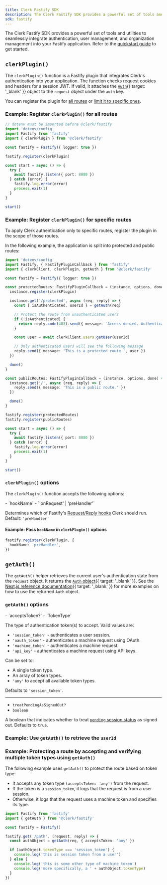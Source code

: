 ```yaml
---
title: Clerk Fastify SDK
description: The Clerk Fastify SDK provides a powerful set of tools and utilities to seamlessly integrate authentication, user management, and organization management into your Fastify application.
sdk: fastify
---
```


The Clerk Fastify SDK provides a powerful set of tools and utilities to seamlessly integrate authentication, user management, and organization management into your Fastify application. Refer to the [quickstart guide](/docs/quickstarts/fastify) to get started.

## `clerkPlugin()`

The `clerkPlugin()` function is a Fastify plugin that integrates Clerk's authentication into your application. The function checks request cookies and headers for a session JWT. If valid, it attaches the [`Auth`](/docs/references/backend/types/auth-object){{ target: '_blank' }} object to the `request` object under the `auth` key.

You can register the plugin for [all routes](#example-register-clerk-plugin-for-all-routes) or [limit it to specific ones](#example-register-clerk-plugin-for-specific-routes).

### Example: Register `clerkPlugin()` for all routes

```ts
// dotenv must be imported before @clerk/fastify
import 'dotenv/config'
import Fastify from 'fastify'
import { clerkPlugin } from '@clerk/fastify'

const fastify = Fastify({ logger: true })

fastify.register(clerkPlugin)

const start = async () => {
  try {
    await fastify.listen({ port: 8080 })
  } catch (error) {
    fastify.log.error(error)
    process.exit(1)
  }
}

start()
```

### Example: Register `clerkPlugin()` for specific routes

To apply Clerk authentication only to specific routes, register the plugin in the scope of those routes.

In the following example, the application is split into protected and public routes:

```ts {{ filename: 'index.ts', collapsible: true }}
import 'dotenv/config'
import Fastify, { FastifyPluginCallback } from 'fastify'
import { clerkClient, clerkPlugin, getAuth } from '@clerk/fastify'

const fastify = Fastify({ logger: true })

const protectedRoutes: FastifyPluginCallback = (instance, options, done) => {
  instance.register(clerkPlugin)

  instance.get('/protected', async (req, reply) => {
    const { isAuthenticated, userId } = getAuth(req)

    // Protect the route from unauthenticated users
    if (!isAuthenticated) {
      return reply.code(403).send({ message: 'Access denied. Authentication required.' })
    }

    const user = await clerkClient.users.getUser(userId)

    // Only authenticated users will see the following message
    reply.send({ message: 'This is a protected route.', user })
  })

  done()
}

const publicRoutes: FastifyPluginCallback = (instance, options, done) => {
  instance.get('/', async (req, reply) => {
    reply.send({ message: 'This is a public route.' })
  })

  done()
}

fastify.register(protectedRoutes)
fastify.register(publicRoutes)

const start = async () => {
  try {
    await fastify.listen({ port: 8080 })
  } catch (error) {
    fastify.log.error(error)
    process.exit(1)
  }
}

start()
```

### `clerkPlugin()` options

The `clerkPlugin()` function accepts the following options:

<Include src="_partials/clerk-options" />

<Properties>
  - `hookName`
  - `'onRequest' | 'preHandler'`

  Determines which of Fastify's [Request/Reply hooks](https://fastify.dev/docs/latest/Reference/Hooks/#requestreply-hooks) Clerk should run. Default: `'preHandler'`
</Properties>

#### Example: Pass `hookName` in `clerkPlugin()` options

```ts
fastify.register(clerkPlugin, {
  hookName: 'preHandler',
})
```

## `getAuth()`

The `getAuth()` helper retrieves the current user's authentication state from the `request` object. It returns the [`Auth` object](/docs/references/backend/types/auth-object){{ target: '_blank' }}. See the [Next.js reference documentation](/docs/references/nextjs/get-auth){{ target: '_blank' }} for more examples on how to use the returned `Auth` object.

### `getAuth()` options

<Properties>
  - `acceptsToken?`
  - `TokenType`

  The type of authentication token(s) to accept. Valid values are:

  - `'session_token'` - authenticates a user session.
  - `'oauth_token'` - authenticates a machine request using OAuth.
  - `'machine_token'` - authenticates a machine request.
  - `'api_key'` - authenticates a machine request using API keys.

  Can be set to:

  - A single token type.
  - An array of token types.
  - `'any'` to accept all available token types.

  Defaults to `'session_token'`.

  ---

  - `treatPendingAsSignedOut?`
  - `boolean`

  A boolean that indicates whether to treat [`pending` session status](/docs/references/javascript/types/session-status#properties) as signed out. Defaults to `true`.
</Properties>

### Example: Use `getAuth()` to retrieve the `userId`

<Include src="_partials/fastify/get-auth" />

### Example: Protecting a route by accepting and verifying multiple token types using `getAuth()`

The following example uses `getAuth()` to protect the route based on token type:

- It accepts any token type `(acceptsToken: 'any')` from the request.
- If the token is a `session_token`, it logs that the request is from a user session.
- Otherwise, it logs that the request uses a machine token and specifies its type.

```ts
import Fastify from 'fastify'
import { getAuth } from '@clerk/fastify'

const fastify = Fastify()

fastify.get('/path', (request, reply) => {
  const authObject = getAuth(req, { acceptsToken: 'any' })

  if (authObject.tokenType === 'session_token') {
    console.log('this is session token from a user')
  } else {
    console.log('this is some other type of machine token')
    console.log('more specifically, a ' + authObject.tokenType)
  }
})
```
